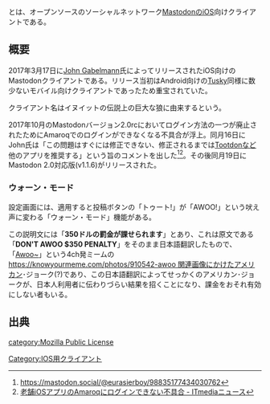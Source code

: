 {{Infobox software
| Name                = {{Ruby|Amaroq|アマロック}}
| Image               = [[ファイル:Amaroq.jpg|120px|Amaroq]]
| Developer           = [https://mastodon.social/@eurasierboy John Gabelmann]
| SourceCode          = [https://github.com/ReticentJohn/Amaroq GitHub]
| Platform            = iOS
| ProgrammingLanguage = Objective-C
| Launch              = 2017年3月17日
| Kifu                = [https://paypal.me/floofdog PayPal]
| License             = [[Mozilla Public License]] 2.0
| Web                 = [https://github.com/ReticentJohn/Amaroq/blob/master/README.md GitHub Readme]
| Download            = [https://itunes.apple.com/us/app/amaroq-for-mastodon/id1214116200 AppStore]
}}{{Ruby|Amaroq|アマロック}}とは、オープンソースのソーシャルネットワーク[[Mastodon]]のiOS向けクライアントである。

==概要==
2017年3月17日{{要出典}}に[[John Gabelmann]]氏によってリリースされたiOS向けのMastodonクライアントである。リリース当初はAndroid向けの[[Tusky]]同様に数少ないモバイル向けクライアントであったため重宝されていた。

クライアント名はイヌイットの伝説上の巨大な狼に由来するという。

2017年10月のMastodonバージョン2.0rcにおいてログイン方法の一つが廃止されたためにAmaroqでのログインができなくなる不具合が浮上。同月16日にJohn氏は「この問題はすぐには修正できない、修正されるまでは[[Tootdon]]など他のアプリを推奨する」という旨のコメントを出した<ref>https://mastodon.social/@eurasierboy/98835177434030762</ref><ref>[http://www.itmedia.co.jp/news/articles/1710/16/news052.html 老舗iOSアプリのAmaroqにログインできない不具合 - ITmediaニュース]</ref>。その後同月19日にMastodon 2.0対応版(v1.1.6)がリリースされた。

=== ウォーン・モード ===
設定画面には、適用すると投稿ボタンの「トゥート!」が「AWOO!」という吠え声に変わる「ウォーン・モード」機能がある。

この説明文には「'''350ドルの罰金が課せられます'''」とあり、これは原文である「'''DON'T AWOO $350 PENALTY'''」をそのまま日本語翻訳したもので、「[https://knowyourmeme.com/memes/awoo Awoo~]」という4ch発ミームの[[https://knowyourmeme.com/photos/910542-awoo 関連画像]]にかけたアメリカン･ジョーク(?)であり、この日本語翻訳によってせっかくのアメリカン･ジョークが、日本人利用者に伝わりづらい結果を招くことになり、課金をおそれ有効にしない者もいる。

==出典==
<references />

[[Category:IOS用クライアント]]
[[category:Mozilla Public License]]
{{DEFAULTSORT:amaroq}}